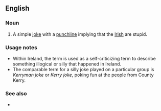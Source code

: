 ==English==

===Noun===
{{en-noun}}

# A simple [[joke]] with a [[punchline]] implying that the [[Irish]] are stupid.

===Usage notes===
* Within Ireland, the term is used as a self-criticizing term to describe something illogical or silly that happened in Ireland.
* The comparable term for a silly joke played on a particular group is ''Kerryman joke'' or ''Kerry joke'', poking fun at the people from County Kerry.

===See also===
* {{l|en|Kerryman joke}}